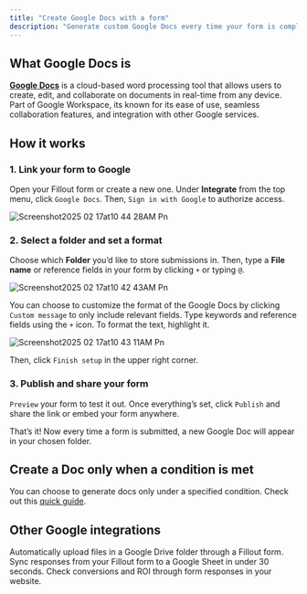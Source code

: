 ```yaml
---
title: "Create Google Docs with a form"
description: "Generate custom Google Docs every time your form is completed. Share your form as a link or embed it on your website."
---
```


## What Google Docs is

[**Google Docs**](https://www.google.com/docs/about/) is a cloud-based word processing tool that allows users to create, edit, and collaborate on documents in real-time from any device. Part of Google Workspace, its known for its ease of use, seamless collaboration features, and integration with other Google services.

## How it works

### 1. Link your form to Google

Open your Fillout form or create a new one. Under **Integrate** from the top menu, click `Google Docs`. Then, `Sign in with Google` to authorize access.

![Screenshot2025 02 17at10 44 28AM Pn](/images/Screenshot2025-02-17at10.44.28AM.png)

### 2. Select a folder and set a format

Choose which **Folder** you’d like to store submissions in. Then, type a **File name** or reference fields in your form by clicking `+` or typing `@`.

![Screenshot2025 02 17at10 42 43AM Pn](/images/Screenshot2025-02-17at10.42.43AM.png)

You can choose to customize the format of the Google Docs by clicking `Custom message` to only include relevant fields. Type keywords and reference fields using the `+` icon. To format the text, highlight it.

![Screenshot2025 02 17at10 43 11AM Pn](/images/Screenshot2025-02-17at10.43.11AM.png)

Then, click `Finish setup` in the upper right corner.

### 3. Publish and share your form

`Preview` your form to test it out. Once everything’s set, click `Publish` and share the link or embed your form anywhere.

That’s it\! Now every time a form is submitted, a new Google Doc will appear in your chosen folder.

## Create a Doc only when a condition is met

You can choose to generate docs only under a specified condition. Check out this [quick guide](https://www.notion.so/Conditional-integration-logic-180148986f5d47b981b5de5580b00169?pvs=21).

## Other Google integrations

<CardGroup cols={3}>
  <Card title="Upload files to Google Drive" icon="google-drive" iconType="regular" color="#FFC738">
    Automatically upload files in a Google Drive folder through a Fillout form.
  </Card>
  <Card title="Create a Google Sheets form" icon="file-spreadsheet" iconType="regular" color="#FFC738">
    Sync responses from your Fillout form to a Google Sheet in under 30 seconds.
  </Card>
  <Card title="Track data with Google Tag Manager" icon="tags" iconType="regular" color="#FFC738">
    Check conversions and ROI through form responses in your website.
  </Card>
</CardGroup>